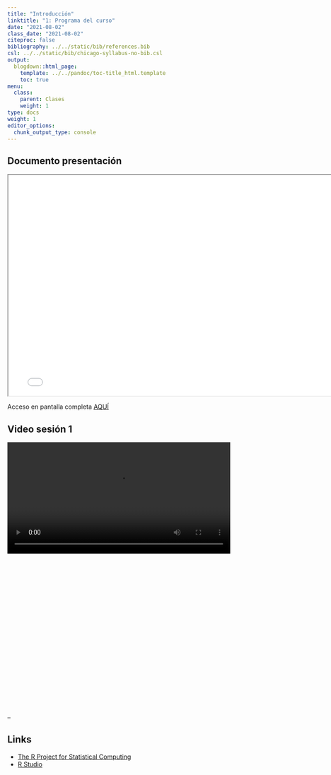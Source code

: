 ```yaml
---
title: "Introducción"
linktitle: "1: Programa del curso"
date: "2021-08-02"
class_date: "2021-08-02"
citeproc: false
bibliography: ../../static/bib/references.bib
csl: ../../static/bib/chicago-syllabus-no-bib.csl
output:
  blogdown::html_page:
    template: ../../pandoc/toc-title_html.template
    toc: true
menu:
  class:
    parent: Clases
    weight: 1
type: docs
weight: 1
editor_options:
  chunk_output_type: console
---
```


## Documento presentación

<iframe src=/slides/01-programa/01_csa_programa.html height="500" width="775">
</iframe>

Acceso en pantalla completa [AQUÍ](/slides/01-programa/01_csa_programa.html)

## Video sesión 1

<div style="width: 100%; height: 600px; overflow: hidden;">
<video  style="width: 100%;" controls>
<source src="" type="video/mp4">
</video>
</div>




--

## Links

- [The R Project for Statistical Computing](https://www.r-project.org/)
- [R Studio](https://www.rstudio.com)
